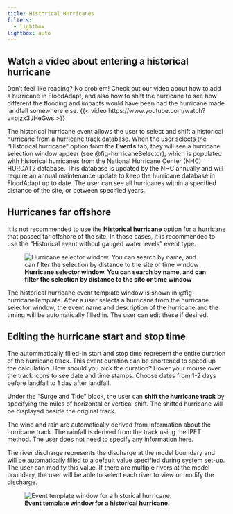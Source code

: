 ```yaml
---
title: Historical Hurricanes
filters:
  - lightbox
lightbox: auto
---
```


::: {.callout-tip}
## Watch a video about entering a historical hurricane
Don't feel like reading? No problem! Check out our video about how to add a hurricane in FloodAdapt, and also how to shift the hurricane to see how different the flooding and impacts would have been had the hurricane made landfall somewhere else.
{{< video https://www.youtube.com/watch?v=ojzx3JHeGws >}}
:::

The historical hurricane event allows the user to select and shift a historical hurricane from a hurricane track database. When the user selects the “Historical hurricane” option from the **Events** tab, they will see a hurricane selection window appear (see @fig-hurricaneSelector), which is populated with historical hurricanes from the National Hurricane Center (NHC) HURDAT2 database. This database is updated by the NHC annually and will require an annual maintenance update to keep the hurricane database in FloodAdapt up to date.  The user can see all hurricanes within a specified distance of the site, or between specified years.

::: {.callout-note}
## Hurricanes far offshore
It is not recommended to use the **Historical hurricane** option for a hurricane that passed far offshore of the site. In those cases, it is recommended to use the “Historical event without gauged water levels” event type.
:::

![**Hurricane selector window. You can search by name, and can filter the selection by distance to the site or time window**](../../../_static/images/popup_hurricaneSelector.png){#fig-hurricaneSelector}

The historical hurricane event template window is shown in @fig-hurricaneTemplate. After a user selects a hurricane from the hurricane selector window, the event name and description of the hurricane and the timing will be automatically filled in. The user can edit these if desired.

::: {.callout-tip}
## Editing the hurricane start and stop time
The autommatically filled-in start and stop time represent the entire duration of the hurricane track. This event duration can be shortened to speed up the calculation. How should you pick the duration? Hover your mouse over the track icons to see date and time stamps. Choose dates from 1-2 days before landfall to 1 day after landfall.
:::

Under the "Surge and Tide" block, the user can **shift the hurricane track** by specifying the miles of horizontal or vertical shift. The shifted hurricane will be displayed beside the original track.

The wind and rain are automatically derived from information about the hurricane track. The rainfall is derived from the track using the IPET method. The user does not need to specify any information here.

The river discharge represents the discharge at the model boundary and will be automatically filled to a default value specified during system set-up. The user can modify this value. If there are multiple rivers at the model boundary, the user will be able to select each river to view or modify the discharge.

![**Event template window for a historical hurricane.**](../../../_static/images/popup_hurricaneTemplate.png){#fig-hurricaneTemplate}
